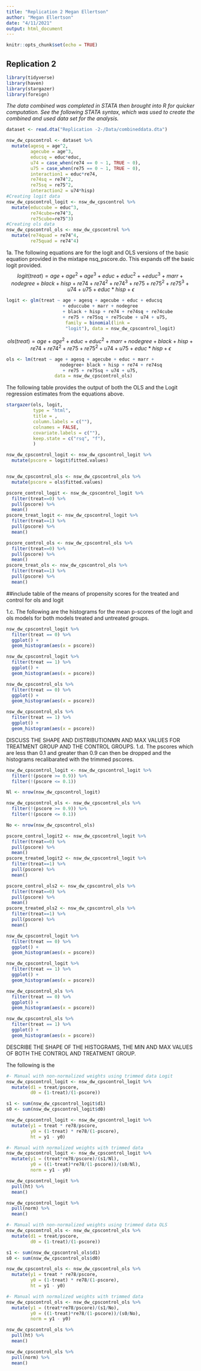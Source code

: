 ```yaml
---
title: "Replication 2 Megan Ellertson"
author: "Megan Ellertson"
date: "4/11/2021"
output: html_document
---
```


```r
knitr::opts_chunk$set(echo = TRUE)
```

## Replication 2
```r
library(tidyverse)
library(haven)
library(stargazer)
library(foreign)
```
*The data combined was completed in STATA then brought into R for quicker computation. See the following STATA syntax, which was used to create the combined and used data set for the analysis.*


```r

dataset <- read.dta("Replication -2-/Data/combineddata.dta")
```

```r
nsw_dw_cpscontrol <- dataset %>% 
  mutate(agesq = age^2,
         agecube = age^3,
         educsq = educ*educ,
         u74 = case_when(re74 == 0 ~ 1, TRUE ~ 0),
         u75 = case_when(re75 == 0 ~ 1, TRUE ~ 0),
         interaction1 = educ*re74,
         re74sq = re74^2,
         re75sq = re75^2,
         interaction2 = u74*hisp)
#Creating logit data 
nsw_dw_cpscontrol_logit <- nsw_dw_cpscontrol %>%
  mutate(educcube = educ^3,
         re74cube=re74^3, 
         re75cube=re75^3)
#Creating ols data
nsw_dw_cpscontrol_ols <- nsw_dw_cpscontrol %>%
  mutate(re74quad = re74^4,
         re75quad = re74^4)
```

1a.
The following equations are for the logit and OLS versions of the basic equation provided in the mixtape nsq_pscore.do. This expands off the basic logit provided. 
$$logit(treat)= age + age^2 + age^3 + educ + educ^2 + + educ^3 +marr + nodegree + black + 
hisp + re74 + re74^2 + re74^3 + re75 + re75^2 + re75^3 + u74 + u75 + educ*hisp + \epsilon$$
```r
logit <- glm(treat ~ age + agesq + agecube + educ + educsq
                     + educcube + marr + nodegree
                     + black + hisp + re74 + re74sq + re74cube 
                     + re75 + re75sq + re75cube + u74 + u75,
                      family = binomial(link =
                      "logit"), data = nsw_dw_cpscontrol_logit)
```
$$ols(treat) = age + age^2 + educ + educ^2 + marr + nodegree + black + 
hisp + re74 + re74^2 + re75 + re75^2 + u74 + u75 + educ*hisp + \epsilon$$

```r
ols <- lm(treat ~ age + agesq + agecube + educ + marr + 
                    nodegree+ black + hisp + re74 + re74sq
                     + re75 + re75sq + u74 + u75,
                  data = nsw_dw_cpscontrol_ols)
```
The following table provides the output of both the OLS and the Logit regression estimates from the equations above. 
```r
stargazer(ols, logit, 
          type = "html",
          title = ,
          column.labels = c(""),
          colnames = FALSE,
          covariate.labels = c(""),
          keep.state = c("rsq", "f"),
          )
```

```r
nsw_dw_cpscontrol_logit <- nsw_dw_cpscontrol_logit %>% 
  mutate(pscore = logit$fitted.values)


nsw_dw_cpscontrol_ols <- nsw_dw_cpscontrol_ols %>% 
  mutate(pscore = ols$fitted.values)
```


```r
pscore_control_logit <- nsw_dw_cpscontrol_logit %>%
  filter(treat==0) %>%
  pull(pscore) %>%
  mean()
pscore_treat_logit <- nsw_dw_cpscontrol_logit %>%
  filter(treat==1) %>%
  pull(pscore) %>%
  mean()

pscore_control_ols <- nsw_dw_cpscontrol_ols %>%
  filter(treat==0) %>%
  pull(pscore) %>%
  mean()
pscore_treat_ols <- nsw_dw_cpscontrol_ols %>%
  filter(treat==1) %>%
  pull(pscore) %>%
  mean()
```
##include table of the means of propensity scores for the treated and control for ols and logit 

1.c. The following are the histograms for the mean p-scores of the logit and ols models for both models treated and untreated groups. 
```r
nsw_dw_cpscontrol_logit %>% 
  filter(treat == 0) %>% 
  ggplot() +
  geom_histogram(aes(x = pscore))

nsw_dw_cpscontrol_logit %>% 
  filter(treat == 1) %>% 
  ggplot() +
  geom_histogram(aes(x = pscore))
```

```r

nsw_dw_cpscontrol_ols %>% 
  filter(treat == 0) %>% 
  ggplot() +
  geom_histogram(aes(x = pscore))

nsw_dw_cpscontrol_ols %>% 
  filter(treat == 1) %>% 
  ggplot() +
  geom_histogram(aes(x = pscore))
```
DISCUSS THE SHAPE AND DISTRIBUTIONMN AND MAX VALUES FOR TREATMENT GROUP AND THE CONTROL GROUPS. 
1.d. The pscores which are less than 0.1 and greater than 0.9 can then be dropped and the histograms recalibarated with the trimmed pscores. 
```r
nsw_dw_cpscontrol_logit <- nsw_dw_cpscontrol_logit %>% 
  filter(!(pscore >= 0.9)) %>% 
  filter(!(pscore <= 0.1))

Nl <- nrow(nsw_dw_cpscontrol_logit)

nsw_dw_cpscontrol_ols <- nsw_dw_cpscontrol_ols %>% 
  filter(!(pscore >= 0.9)) %>% 
  filter(!(pscore <= 0.1))

No <- nrow(nsw_dw_cpscontrol_ols)
```

```r

pscore_control_logit2 <- nsw_dw_cpscontrol_logit %>%
  filter(treat==0) %>%
  pull(pscore) %>%
  mean()
pscore_treated_logit2 <- nsw_dw_cpscontrol_logit %>%
  filter(treat==1) %>%
  pull(pscore) %>%
  mean()

pscore_control_ols2 <- nsw_dw_cpscontrol_ols %>%
  filter(treat==0) %>%
  pull(pscore) %>%
  mean()
pscore_treated_ols2 <- nsw_dw_cpscontrol_ols %>%
  filter(treat==1) %>%
  pull(pscore) %>%
  mean()
```

```r
nsw_dw_cpscontrol_logit %>% 
  filter(treat == 0) %>% 
  ggplot() +
  geom_histogram(aes(x = pscore))

nsw_dw_cpscontrol_logit %>% 
  filter(treat == 1) %>% 
  ggplot() +
  geom_histogram(aes(x = pscore))
```

```r

nsw_dw_cpscontrol_ols %>% 
  filter(treat == 0) %>% 
  ggplot() +
  geom_histogram(aes(x = pscore))

nsw_dw_cpscontrol_ols %>% 
  filter(treat == 1) %>% 
  ggplot() +
  geom_histogram(aes(x = pscore))
```
DESCRIBE THE SHAPE OF THE HISTOGRAMS, THE MIN AND MAX VALUES OF BOTH THE CONTROL AND TREATMENT GROUP. 

The following is the 
```r
#- Manual with non-normalized weights using trimmed data Logit
nsw_dw_cpscontrol_logit <- nsw_dw_cpscontrol_logit %>% 
  mutate(d1 = treat/pscore,
         d0 = (1-treat)/(1-pscore))

s1 <- sum(nsw_dw_cpscontrol_logit$d1)
s0 <- sum(nsw_dw_cpscontrol_logit$d0)

nsw_dw_cpscontrol_logit <- nsw_dw_cpscontrol_logit %>% 
  mutate(y1 = treat * re78/pscore,
         y0 = (1-treat) * re78/(1-pscore),
         ht = y1 - y0)

#- Manual with normalized weights with trimmed data
nsw_dw_cpscontrol_logit <- nsw_dw_cpscontrol_logit %>% 
  mutate(y1 = (treat*re78/pscore)/(s1/Nl),
         y0 = ((1-treat)*re78/(1-pscore))/(s0/Nl),
         norm = y1 - y0)

nsw_dw_cpscontrol_logit %>% 
  pull(ht) %>% 
  mean()

nsw_dw_cpscontrol_logit %>% 
  pull(norm) %>% 
  mean()
```

```r
#- Manual with non-normalized weights using trimmed data OLS
nsw_dw_cpscontrol_ols <- nsw_dw_cpscontrol_ols %>% 
  mutate(d1 = treat/pscore,
         d0 = (1-treat)/(1-pscore))

s1 <- sum(nsw_dw_cpscontrol_ols$d1)
s0 <- sum(nsw_dw_cpscontrol_ols$d0)

nsw_dw_cpscontrol_ols <- nsw_dw_cpscontrol_ols %>% 
  mutate(y1 = treat * re78/pscore,
         y0 = (1-treat) * re78/(1-pscore),
         ht = y1 - y0)

#- Manual with normalized weights with trimmed data
nsw_dw_cpscontrol_ols <- nsw_dw_cpscontrol_ols %>% 
  mutate(y1 = (treat*re78/pscore)/(s1/No),
         y0 = ((1-treat)*re78/(1-pscore))/(s0/No),
         norm = y1 - y0)

nsw_dw_cpscontrol_ols %>% 
  pull(ht) %>% 
  mean()

nsw_dw_cpscontrol_ols %>% 
  pull(norm) %>% 
  mean()
```


